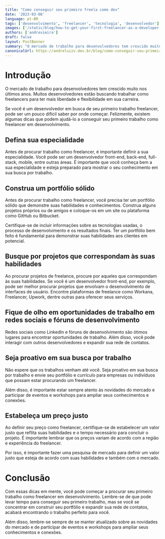 ```yaml
---
title: "Como conseguir seu primeiro freela como dev"
date: '2023-03-08'
language: pt-BR
tags: ['desenvolvimento', 'freelancer', 'tecnologia', 'desenvolvedor']
images: ['/static/blog/how-to-get-your-first-freelancer-as-a-developer.webp']
authors: ['andrevieira']
draft: false
layout: PostBanner
summary: "O mercado de trabalho para desenvolvedores tem crescido muito nos últimos anos. Muitos desenvolvedores estão buscando trabalhar como freelancers para ter mais liberdade e flexibilidade em sua carreira."
canonicalUrl: https://andreluizv.dev.br/blog/como-conseguir-seu-primeiro-freela-como-dev
---
```


# Introdução
O mercado de trabalho para desenvolvedores tem crescido muito nos últimos anos. Muitos desenvolvedores estão buscando trabalhar como freelancers para ter mais liberdade e flexibilidade em sua carreira.

Se você é um desenvolvedor em busca de seu primeiro trabalho freelancer, pode ser um pouco difícil saber por onde começar. Felizmente, existem algumas dicas que podem ajudá-lo a conseguir seu primeiro trabalho como freelancer em desenvolvimento.

## Defina sua especialidade
Antes de procurar trabalho como freelancer, é importante definir a sua especialidade. Você pode ser um desenvolvedor front-end, back-end, full-stack, mobile, entre outras áreas. É importante que você conheça bem a sua especialidade e esteja preparado para mostrar o seu conhecimento em sua busca por trabalho.

## Construa um portfólio sólido
Antes de procurar trabalho como freelancer, você precisa ter um portfólio sólido que demonstre suas habilidades e conhecimentos. Construa alguns projetos próprios ou de amigos e coloque-os em um site ou plataforma como GitHub ou Bitbucket.

Certifique-se de incluir informações sobre as tecnologias usadas, o processo de desenvolvimento e os resultados finais. Ter um portfólio bem feito é fundamental para demonstrar suas habilidades aos clientes em potencial.

## Busque por projetos que correspondam às suas habilidades
Ao procurar projetos de freelance, procure por aqueles que correspondam às suas habilidades. Se você é um desenvolvedor front-end, por exemplo, pode ser melhor procurar projetos que envolvam o desenvolvimento de interfaces de usuário. Encontre plataformas de freelance como Workana, Freelancer, Upwork, dentre outras para oferecer seus serviços.

## Fique de olho em oportunidades de trabalho em redes sociais e fóruns de desenvolvimento
Redes sociais como LinkedIn e fóruns de desenvolvimento são ótimos lugares para encontrar oportunidades de trabalho. Além disso, você pode interagir com outros desenvolvedores e expandir sua rede de contatos.

## Seja proativo em sua busca por trabalho
Não espere que os trabalhos venham até você. Seja proativo em sua busca por trabalho e envie seu portfólio e currículo para empresas ou indivíduos que possam estar procurando um freelancer.

Além disso, é importante estar sempre atento às novidades do mercado e participar de eventos e workshops para ampliar seus conhecimentos e conexões.

## Estabeleça um preço justo
Ao definir seu preço como freelancer, certifique-se de estabelecer um valor justo que reflita suas habilidades e o tempo necessário para concluir o projeto. É importante lembrar que os preços variam de acordo com a região e experiência do freelancer.

Por isso, é importante fazer uma pesquisa de mercado para definir um valor justo que esteja de acordo com suas habilidades e também com o mercado.

# Conclusão
Com essas dicas em mente, você pode começar a procurar seu primeiro trabalho como freelancer em desenvolvimento. Lembre-se de que pode levar tempo para conseguir seu primeiro trabalho, mas se você se concentrar em construir seu portfólio e expandir sua rede de contatos, acabará encontrando o trabalho perfeito para você.

Além disso, lembre-se sempre de se manter atualizado sobre as novidades do mercado e de participar de eventos e workshops para ampliar seus conhecimentos e conexões.